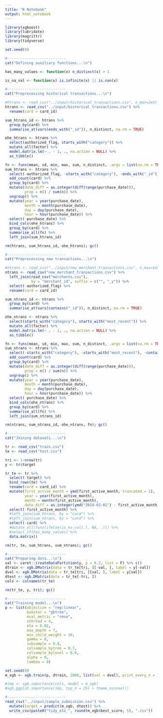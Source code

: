 ---
title: "R Notebook"
output: html_notebook
---

```{r}
library(xgboost)
library(lubridate)
library(magrittr)
library(tidyverse)

set.seed(0)
```
 
 
```{r}
#---------------------------
cat("Defining auxiliary functions...\n")

has_many_values <- function(x) n_distinct(x) > 1

is_na_val <- function(x) is.infinite(x) || is.nan(x)

#---------------------------
cat("Preprocessing historical transactions...\n")

```
 
```{r}
#htrans <- read_csv("../input/historical_transactions.csv", n_max=2e5) %>% 
htrans <- read_csv("../input/historical_transactions.csv") %>% 
  rename(card = card_id)

sum_htrans_id <- htrans %>%
  group_by(card) %>%
  summarise_at(vars(ends_with("_id")), n_distinct, na.rm = TRUE) 

ohe_htrans <- htrans %>%
  select(authorized_flag, starts_with("category")) %>% 
  mutate_all(factor) %>% 
  model.matrix.lm(~ . - 1, ., na.action = NULL) %>% 
  as_tibble()

fn <- funs(mean, sd, min, max, sum, n_distinct, .args = list(na.rm = TRUE))
sum_htrans <- htrans %>%
  select(-authorized_flag, -starts_with("category"), -ends_with("_id")) %>% 
  add_count(card) %>%
  group_by(card) %>%
  mutate(date_diff = as.integer(diff(range(purchase_date))),
         prop = n() / sum(n)) %>% 
  ungroup() %>% 
  mutate(year = year(purchase_date),
         month = month(purchase_date),
         day = day(purchase_date),
         hour = hour(purchase_date)) %>% 
  select(-purchase_date) %>% 
  bind_cols(ohe_htrans) %>% 
  group_by(card) %>%
  summarise_all(fn) %>% 
  left_join(sum_htrans_id)

rm(htrans, sum_htrans_id, ohe_htrans); gc()


```


```{r}
#---------------------------
cat("Preprocessing new transactions...\n")

#ntrans <- read_csv("../input/new_merchant_transactions.csv", n_max=1e5) %>% 
ntrans <- read_csv("new_merchant_transactions.csv") %>% 
  left_join(read_csv("merchants.csv"),
            by = "merchant_id", suffix = c("", "_y")) %>%
  select(-authorized_flag) %>% 
  rename(card = card_id)

sum_ntrans_id <- ntrans %>%
  group_by(card) %>%
  summarise_at(vars(contains("_id")), n_distinct, na.rm = TRUE) 

ohe_ntrans <- ntrans %>%
  select(starts_with("category"), starts_with("most_recent")) %>% 
  mutate_all(factor) %>% 
  model.matrix.lm(~ . - 1, ., na.action = NULL) %>% 
  as_tibble()

fn <- funs(mean, sd, min, max, sum, n_distinct, .args = list(na.rm = TRUE))
sum_ntrans <- ntrans %>%
  select(-starts_with("category"), -starts_with("most_recent"), -contains("_id")) %>% 
  add_count(card) %>%
  group_by(card) %>%
  mutate(date_diff = as.integer(diff(range(purchase_date))),
         prop = n() / sum(n)) %>% 
  ungroup() %>% 
  mutate(year = year(purchase_date),
         month = month(purchase_date),
         day = day(purchase_date),
         hour = hour(purchase_date)) %>% 
  select(-purchase_date) %>% 
  bind_cols(ohe_ntrans) %>% 
  group_by(card) %>%
  summarise_all(fn) %>% 
  left_join(sum_ntrans_id)

rm(ntrans, sum_ntrans_id, ohe_ntrans, fn); gc()

```

```{r}
#---------------------------
cat("Joining datasets...\n")

tr <- read_csv("train.csv") 
te <- read_csv("test.csv")

tri <- 1:nrow(tr)
y <- tr$target

tr_te <- tr %>% 
  select(-target) %>% 
  bind_rows(te) %>%
  rename(card = card_id) %>% 
  mutate(first_active_month = ymd(first_active_month, truncated = 1),
         year = year(first_active_month),
         month = month(first_active_month),
         date_diff = as.integer(ymd("2018-02-01") - first_active_month)) %>% 
  select(-first_active_month) %>% 
  #left_join(sum_htrans, by = "card") %>% 
  #left_join(sum_ntrans, by = "card") %>% 
  select(-card) %>% 
  #mutate_all(funs(ifelse(is_na_val(.), NA, .))) %>% 
  #select_if(has_many_values) %>% 
  data.matrix()

rm(tr, te, sum_htrans, sum_ntrans); gc()

```



```{r}
#---------------------------
cat("Preparing data...\n")
val <- caret::createDataPartition(y, p = 0.2, list = F) %>% c()
dtrain <- xgb.DMatrix(data = tr_te[tri, ][-val, ], label = y[-val])
dval <- xgb.DMatrix(data = tr_te[tri, ][val, ], label = y[val])
dtest <- xgb.DMatrix(data = tr_te[-tri, ])
cols <- colnames(tr_te)

rm(tr_te, y, tri); gc()

#---------------------------
cat("Training model...\n")
p <- list(objective = "reg:linear",
          booster = "gbtree",
          eval_metric = "rmse",
          nthread = 4,
          eta = 0.02,
          max_depth = 7,
          min_child_weight = 10,
          gamma = 0,
          subsample = 0.8,
          colsample_bytree = 0.7,
          colsample_bylevel = 0.6,
          alpha = 0,
          lambda = 0)

set.seed(0)
m_xgb <- xgb.train(p, dtrain, 2000, list(val = dval), print_every_n = 100, early_stopping_rounds = 200)


```


```{r}

#imp <- xgb.importance(cols, model = m_xgb)
#xgb.ggplot.importance(imp, top_n = 25) + theme_minimal()

#---------------------------
read_csv("../input/sample_submission.csv") %>%  
  mutate(target = predict(m_xgb, dtest)) %>%
  write_csv(paste0("tidy_elo_", round(m_xgb$best_score, 5), ".csv"))

```

